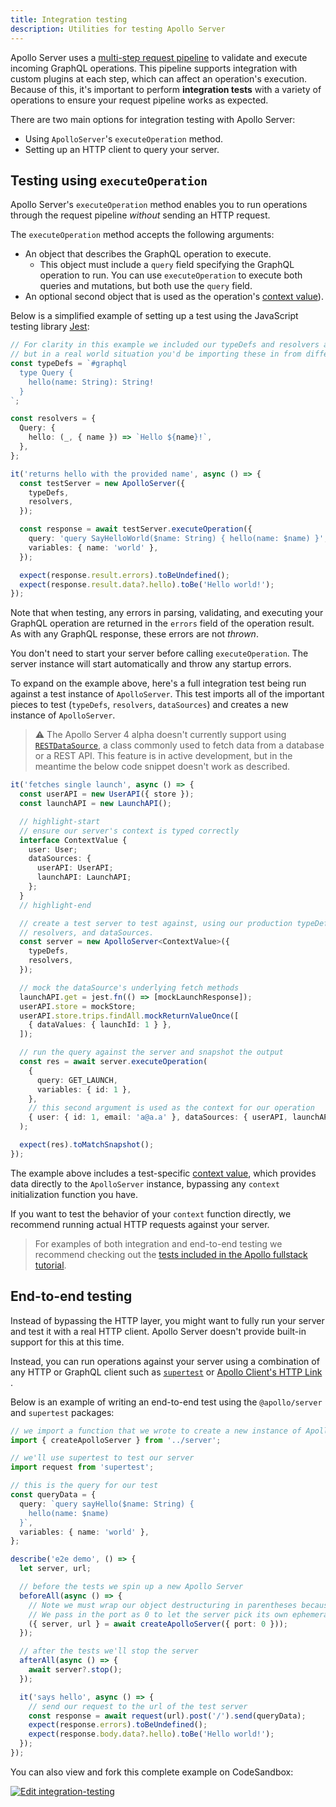 ```yaml
---
title: Integration testing
description: Utilities for testing Apollo Server
---
```


Apollo Server uses a [multi-step request pipeline](/apollo-server/integrations/plugins/#request-lifecycle-event-flow) to validate and execute incoming GraphQL operations. This pipeline supports integration with custom plugins at each step, which can affect an operation's execution. Because of this, it's important to perform **integration tests** with a variety of operations to ensure your request pipeline works as expected.

There are two main options for integration testing with Apollo Server:

- Using `ApolloServer`'s `executeOperation` method.
- Setting up an HTTP client to query your server.

## Testing using `executeOperation`

Apollo Server's `executeOperation` method enables you to run operations through the request pipeline _without_ sending an HTTP request.

<!-- TODO(AS4) add link once the API article is updated -->
The `executeOperation` method accepts the following arguments:

- An object that describes the GraphQL operation to execute.
  - This object must include a `query` field specifying the GraphQL operation to run. You can use `executeOperation` to execute both queries and mutations, but both use the `query` field.
- An optional second object that is used as the operation's [context value](../data/resolvers/#the-context-argument)).

Below is a simplified example of setting up a test using the JavaScript testing library [Jest](https://jestjs.io/):

<MultiCodeBlock>

```ts title="index.test.ts"
// For clarity in this example we included our typeDefs and resolvers above our test,
// but in a real world situation you'd be importing these in from different files
const typeDefs = `#graphql
  type Query {
    hello(name: String): String!
  }
`;

const resolvers = {
  Query: {
    hello: (_, { name }) => `Hello ${name}!`,
  },
};

it('returns hello with the provided name', async () => {
  const testServer = new ApolloServer({
    typeDefs,
    resolvers,
  });

  const response = await testServer.executeOperation({
    query: 'query SayHelloWorld($name: String) { hello(name: $name) }',
    variables: { name: 'world' },
  });

  expect(response.result.errors).toBeUndefined();
  expect(response.result.data?.hello).toBe('Hello world!');
});
```

</MultiCodeBlock>

Note that when testing, any errors in parsing, validating, and executing your GraphQL operation are returned in the `errors` field of the operation result. As with any GraphQL response, these errors are not _thrown_.

You don't need to start your server before calling `executeOperation`. The server instance will start automatically and throw any startup errors.

To expand on the example above, here's a full integration test being run against a test instance of `ApolloServer`. This test imports all of the important pieces to test (`typeDefs`, `resolvers`, `dataSources`) and creates a new instance of `ApolloServer`.

<!-- TODO(AS4) remove once RESTDataSource is up and ready -->

> ⚠️ The Apollo Server 4 alpha doesn't currently support using [`RESTDataSource`](../migration#datasources), a class commonly used to fetch data from a database or a REST API. This feature is in active development, but in the meantime the below code snippet doesn't work as described.

```ts title="integration.test.ts"
it('fetches single launch', async () => {
  const userAPI = new UserAPI({ store });
  const launchAPI = new LaunchAPI();

  // highlight-start
  // ensure our server's context is typed correctly
  interface ContextValue {
    user: User;
    dataSources: {
      userAPI: UserAPI;
      launchAPI: LaunchAPI;
    };
  }
  // highlight-end

  // create a test server to test against, using our production typeDefs,
  // resolvers, and dataSources.
  const server = new ApolloServer<ContextValue>({
    typeDefs,
    resolvers,
  });

  // mock the dataSource's underlying fetch methods
  launchAPI.get = jest.fn(() => [mockLaunchResponse]);
  userAPI.store = mockStore;
  userAPI.store.trips.findAll.mockReturnValueOnce([
    { dataValues: { launchId: 1 } },
  ]);

  // run the query against the server and snapshot the output
  const res = await server.executeOperation(
    {
      query: GET_LAUNCH,
      variables: { id: 1 },
    },
    // this second argument is used as the context for our operation
    { user: { id: 1, email: 'a@a.a' }, dataSources: { userAPI, launchAPI } }, //highlight-line
  );

  expect(res).toMatchSnapshot();
});
```

The example above includes a test-specific [context value](../data/resolvers/#the-context-argument), which provides data directly to the `ApolloServer` instance, bypassing any `context` initialization function you have.

If you want to test the behavior of your `context` function directly, we recommend running actual HTTP requests against your server.

> For examples of both integration and end-to-end testing we recommend checking out the [tests included in the Apollo fullstack tutorial](https://github.com/apollographql/fullstack-tutorial/tree/master/final/server/src/__tests__).

## End-to-end testing

Instead of bypassing the HTTP layer, you might want to fully run your server and test it with a real HTTP client. Apollo Server doesn't provide built-in support for this at this time.

Instead, you can run operations against your server using a combination of any HTTP or GraphQL client such as [`supertest`](https://www.npmjs.com/package/supertest) or [Apollo Client's HTTP Link](/react/api/link/apollo-link-http/) .

<!-- TODO(AS4) double check if this package is going to be updated for AS4 -->
<!-- There are also community packages available such as [`apollo-server-integration-testing`](https://www.npmjs.com/package/apollo-server-integration-testing), which uses mocked Express request and response objects. -->

Below is an example of writing an end-to-end test using the `@apollo/server` and `supertest` packages:

<MultiCodeBlock>

```ts title="server.test.ts"
// we import a function that we wrote to create a new instance of Apollo Server
import { createApolloServer } from '../server';

// we'll use supertest to test our server
import request from 'supertest';

// this is the query for our test
const queryData = {
  query: `query sayHello($name: String) {
    hello(name: $name)
  }`,
  variables: { name: 'world' },
};

describe('e2e demo', () => {
  let server, url;

  // before the tests we spin up a new Apollo Server
  beforeAll(async () => {
    // Note we must wrap our object destructuring in parentheses because we already declared these variables
    // We pass in the port as 0 to let the server pick its own ephemeral port for testing
    ({ server, url } = await createApolloServer({ port: 0 }));
  });

  // after the tests we'll stop the server
  afterAll(async () => {
    await server?.stop();
  });

  it('says hello', async () => {
    // send our request to the url of the test server
    const response = await request(url).post('/').send(queryData);
    expect(response.errors).toBeUndefined();
    expect(response.body.data?.hello).toBe('Hello world!');
  });
});
```

</MultiCodeBlock>

You can also view and fork this complete example on CodeSandbox:

<a href="https://codesandbox.io/s/github/apollographql/docs-examples/tree/main/apollo-server/v4/integration-testing?fontsize=14&hidenavigation=1&theme=dark">
  <img
    alt="Edit integration-testing"
    src="https://codesandbox.io/static/img/play-codesandbox.svg"
  />
</a>
<br />